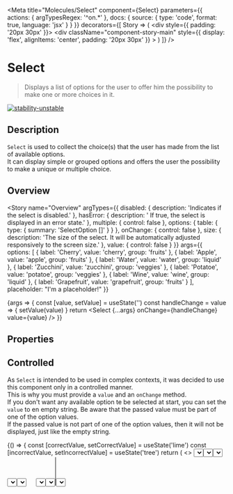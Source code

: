 

<Meta
  title="Molecules/Select"
  component={Select}
  parameters={{
    actions: { argTypesRegex: '^on.*' },
    docs: {
      source: {
        type: 'code',
        format: true,
        language: 'jsx'
      }
    }
  }}
  decorators={[
    Story => (
      <ThemeProvider>
        <div style={{ padding: '20px 30px' }}>
          <ThemeSwitcher />
        </div>
        <div
          className="component-story-main"
          style={{
            display: 'flex',
            alignItems: 'center',
            padding: '20px 30px'
          }}
        >
          <Story />
        </div>
      </ThemeProvider>
    )
  ]}
/>

# Select

> Displays a list of options for the user to offer him the possibility to make one or more choices in it.

[![stability-unstable](https://img.shields.io/badge/stability-unstable-yellow.svg)](https://github.com/emersion/stability-badges#unstable)

## Description

`Select` is used to collect the choice(s) that the user has made from the list of available options.  
It can display simple or grouped options and offers the user the possibility to make a unique or multiple choice.

## Overview

<Story
  name="Overview"
  argTypes={{
    disabled: {
      description: 'Indicates if the select is disabled.'
    },
    hasError: {
      description: '	If true, the select is displayed in an error state.'
    },
    multiple: {
      control: false
    },
    options: {
      table: {
        type: {
          summary: 'SelectOption []'
        }
      }
    },
    onChange: {
      control: false
    },
    size: {
      description:
        'The size of the select. It will be automatically adjusted responsively to the screen size.'
    },
    value: {
      control: false
    }
  }}
  args={{
    options: [
      { label: 'Cherry', value: 'cherry', group: 'fruits' },
      { label: 'Apple', value: 'apple', group: 'fruits' },
      { label: 'Water', value: 'water', group: 'liquid' },
      { label: 'Zucchini', value: 'zucchini', group: 'veggies' },
      { label: 'Potatoe', value: 'potatoe', group: 'veggies' },
      { label: 'Wine', value: 'wine', group: 'liquid' },
      { label: 'Grapefruit', value: 'grapefruit', group: 'fruits' }
    ],
    placeholder: "I'm a placeholder!"
  }}
>
  {args => {
    const [value, setValue] = useState('')
    const handleChange = value => {
      setValue(value)
    }
    return <Select {...args} onChange={handleChange} value={value} />
  }}
</Story>

## Properties

<ArgsTable story="Overview" />

## Controlled

As `Select` is intended to be used in complex contexts, it was decided to use this component only in a controlled manner.  
This is why you must provide a `value` and an `onChange` method.  
If you don't want any available option te be selected at start, you can set the `value` to en empty string.
Be aware that the passed value must be part of one of the option values.  
If the passed value is not part of one of the option values, then it will not be displayed, just like the empty string.

<Canvas className="select-canvas">
  <Story name="Controlled">
    {() => {
      const [correctValue, setCorrectValue] = useState('lime')
      const [incorrectValue, setIncorrectValue] = useState('tree')
      return (
        <>
          <Select
            helperText="The past value 'lime' is one of the options."
            size="x-large"
            value={correctValue}
            onChange={setCorrectValue}
            options={[
              { label: 'Apple', value: 'apple' },
              { label: 'Lime', value: 'lime' }
            ]}
          />
          <Select
            helperText="The past value 'tree' is not part of the options."
            size="x-large"
            value={incorrectValue}
            onChange={setIncorrectValue}
            options={[
              { label: 'Orange', value: 'orange' },
              { label: 'Banana', value: 'banana' }
            ]}
          />
        </>
      )
    }}
  </Story>
</Canvas>

## Options

A list of options of `SelectOption` type must be provided in order to use `Select`.  
The options list must be provided in the order you want them to appear and must follow a certain formalism:

```ts
type SelectOption = {
  readonly label: string // text displayed in select
  readonly value: string // value selected by the user
  readonly group?: string // optional property that allows to group some options according to their belonging to a group
}
```

Here is an example of the 3 cases concerning the option lists:

- a list composed of options without groups
- a list composed of options with groups
- a mixed list composed of options with and without groups

<Canvas className="select-canvas">
  <Story name="Options">
    {() => {
      const [value1, setValue1] = useState('')
      const [value2, setValue2] = useState('')
      const [value3, setValue3] = useState('')
      return (
        <>
          <Select
            fullWidth
            onChange={setValue1}
            options={[
              { label: 'Tomatoe', value: 'tomatoe' },
              { label: 'Bread', value: 'bread' },
              { label: 'Lime', value: 'lime' },
              { label: 'Banana', value: 'banana' }
            ]}
            placeholder="I am containing options without groups"
            value={value1}
          />
          <Select
            fullWidth
            onChange={setValue2}
            options={[
              { label: 'Tomatoe', value: 'tomatoe', group: 'Fruits' },
              { label: 'Bread', value: 'bread', group: 'Sides' },
              { label: 'Lime', value: 'lime', group: 'Fruits' },
              { label: 'Potatoe', value: 'potatoe', group: 'Vegetables' }
            ]}
            placeholder="I am containing options with groups"
            value={value2}
          />
          <Select
            fullWidth
            onChange={setValue3}
            options={[
              { label: 'Tomatoe', value: 'tomatoe' },
              { label: 'Bread', value: 'bread', group: 'Sides' },
              { label: 'Lime', value: 'lime', group: 'Fruits' },
              { label: 'Potatoe', value: 'potatoe' }
            ]}
            placeholder="I am containing options with &amp; without groups"
            value={value3}
          />
        </>
      )
    }}
  </Story>
</Canvas>

We provide you with two alphabetical sorting methods, to help you present the options, that you can import from `@okp4/ui`:

- `getOptionsAscendingSorted` : groups (if any) will be sorted alphabetically in **ascending** order, as well as the options belonging to its groups.
- `getOptionsDescendingSorted`: groups (if any) will be sorted alphabetically in **descending** order, as well as the options belonging to its groups.

##### **`example.tsx`**

```tsx
import { useState } from 'react'
import { getOptionsAscendingSorted, getOptionsDescendingSorted, Select } from '@okp4/ui'
import type { UseState } from '@okp4/ui'

export const MyExampleComponent: React.FC = () => {
  const [value1, setValue1]: UseState<string | <string[]>> = useState('')
  const [value2, setValue2]: UseState<string | <string[]>> = useState('')
  const [value3, setValue3]: UseState<string | <string[]>> = useState('')

  const options = [
    { label: 'Bread', value: 'bread', group: 'Sides' },
    { label: 'Tomatoe', value: 'tomatoe', group: 'Fruits' },
    { label: 'Water', value: 'water' },
    { label: 'Potatoe', value: 'potatoe', group: 'Vegetables' },
    { label: 'Sauce', value: 'sauce' },
    { label: 'Apricot', value: 'apricot', group: 'Fruits' },
    { label: 'Lime', value: 'lime', group: 'Fruits' }
  ]

  return (
    <div>
      <Select
        onChange={setValue1}
        options={options}
        placeholder="I am containing unsorted options"
        value={value1}
      />
      <Select
        onChange={setValue2}
        options={getOptionsAscendingSorted(options)}
        placeholder="I am containing ascending sorted options"
        value={value2}
      />
      <Select
        onChange={setValue3}
        options={getOptionsDescendingSorted(options)}
        placeholder="I am containing descending sorted options"
        value={value3}
      />
    </div>
  )
}
```

## Disabled

`Select` can be disabled by setting the `disabled` property to `true`.  
It is then impossible to enter a value or to open the menu, and the value should not be submitted to its parent.

<Canvas className="select-canvas">
  <Story name="Disabled">
    {() => {
      const [value, setValue] = useState('')
      return (
        <Select
          disabled
          onChange={setValue}
          options={[
            { label: 'Apple', value: 'apple' },
            { label: 'Banana', value: 'banana' }
          ]}
          placeholder="I am disabled"
          value={value}
        />
      )
    }}
  </Story>
</Canvas>

## Error state

If `hasError` property is set to true, `Select` will be displayed with an error semantic color.  
In addition, the helperText property can be set to display an error message below `Select`.

<Canvas className="select-canvas">
  <Story name="Error state">
    {() => {
      const [value, setValue] = useState('')
      const handleChange = value => {
        setValue(value)
      }
      return (
        <Select
          hasError
          helperText="Error message."
          onChange={handleChange}
          options={[
            { label: 'Apple', value: 'apple' },
            { label: 'Mango', value: 'mango,' }
          ]}
          placeholder="I think I may have an error !"
          size="medium"
          value={value}
        />
      )
    }}
  </Story>
</Canvas>

## FullWidth

`Select` can take 100% width if the `fullWidth` property is set to true.

<Canvas className="select-canvas">
  <Story name="FullWidth">
    {() => {
      const [value, setValue] = useState('')
      const handleChange = value => {
        setValue(value)
      }
      return (
        <Select
          fullWidth
          placeholder="I am in 100% width"
          onChange={handleChange}
          options={[
            { label: 'Apple', value: 'apple' },
            { label: 'Apricot', value: 'Apricot' }
          ]}
          value={value}
        />
      )
    }}
  </Story>
</Canvas>

## Multiple

The optional `multiple` property allows the user to choose several values from a list of options. It is set to `false` by default.  
The list of selected options is displayed in alphabetical order.

<Canvas className="select-canvas">
  <Story name="Multiple">
    {() => {
      const [values, setValues] = useState(['lime', 'apple'])
      const handleChange = selectedOptions => {
        setValues(selectedOptions)
      }
      return (
        <Select
          multiple
          onChange={handleChange}
          options={[
            { label: 'Lime', value: 'lime' },
            { label: 'Apple', value: 'apple' },
            { label: 'Pear', value: 'pear' }
          ]}
          placeholder="I am multiple"
          value={values}
        />
      )
    }}
  </Story>
</Canvas>

## Sizes

Size options are `x-small`, `small`, `medium`, `large`, `x-large` and will be automatically adjusted responsively to the screen size.  
If none is given, `medium` is the default value.

<Canvas className="select-canvas">
  <Story name="Sizes">
    {() => {
      const sizes = ['x-small', 'small', 'medium', 'large', 'x-large']
      const [values, setValues] = useState({
        'x-small': '',
        small: '',
        medium: '',
        large: '',
        'x-large': ''
      })
      const handleChange = (value, size) => {
        setValues({ ...values, [size]: value })
      }
      return sizes.map(size => (
        <div key={size} style={{ maxWidth: '100%' }}>
          <Select
            onChange={value => handleChange(value, size)}
            options={[
              { label: 'Apple', value: 'apple' },
              { label: 'Banana', value: 'banana' }
            ]}
            placeholder={size}
            size={size}
            value={values[size]}
          />
        </div>
      ))
    }}
  </Story>
</Canvas>

